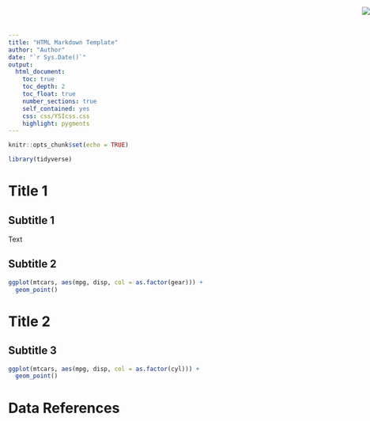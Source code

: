 ```yaml
---
title: "HTML Markdown Template"
author: "Author"
date: "`r Sys.Date()`"
output: 
  html_document:
    toc: true
    toc_depth: 2
    toc_float: true
    number_sections: true
    self_contained: yes
    css: css/YSIcss.css
    highlight: pygments
---
```

  
```r
knitr::opts_chunk$set(echo = TRUE)

library(tidyverse)

```

<div style="position: fixed; top: 0; right: 0;">
  ![](imgs/YSI.png)
</div>


# Title 1
## Subtitle 1

Text

## Subtitle 2

```r
ggplot(mtcars, aes(mpg, disp, col = as.factor(gear))) +
  geom_point()
```


# Title 2

## Subtitle 3

```r
ggplot(mtcars, aes(mpg, disp, col = as.factor(cyl))) +
  geom_point()
```

# Data References
